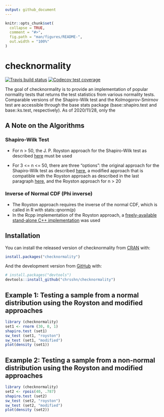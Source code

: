 ```yaml
---
output: github_document
---
```


<!-- README.md is generated from README.Rmd. Please edit that file -->

```r
knitr::opts_chunk$set(
  collapse = TRUE,
  comment = "#>",
  fig.path = "man/figures/README-",
  out.width = "100%"
)
```

# checknormality

<!-- badges: start -->

[![Travis build
status](https://travis-ci.com/chrsshn/checknormality.svg?branch=main)](https://travis-ci.com/chrsshn/checknormality)
[![Codecov test
coverage](https://codecov.io/gh/chrsshn/checknormality/branch/main/graph/badge.svg)](https://codecov.io/gh/chrsshn/checknormality?branch=main)
<!-- badges: end -->

The goal of checknormality is to provide an implementation of popular normality tests that returns the test statistics from various normality tests. Comparable versions of the Shapiro-Wilk test and the Kolmogorov-Smirnov test are accessible through the base stats package (base::shapiro.test and base::ks.test, respectively). As of 2020/11/28, only the 

## A Note on the Algorithms

### Shapiro-Wilk Test
- For n > 50, the J. P. Royston approach for the Shapiro-Wilk test as described [here](https://www.real-statistics.com/tests-normality-and-symmetry/statistical-tests-normality-symmetry/shapiro-wilk-expanded-test/) must be used

- For  3 <= n <= 50, there are three "options": the original approach for the Shapiro-Wilk test as described [here](https://www.real-statistics.com/tests-normality-and-symmetry/statistical-tests-normality-symmetry/shapiro-wilk-test/), a modified approach that is compatible with the Royston approach as described in the last paragraph [here](https://www.real-statistics.com/tests-normality-and-symmetry/statistical-tests-normality-symmetry/shapiro-wilk-test/), and the Royston approach for n > 20

### Inverse of Normal CDF (Phi inverse)
- The Royston approach requires the inverse of the normal CDF, which is called in R with stats::qnorm(p)
- In the Rcpp implementation of the Royston approach, a [freely-available stand-alone C++ implementation](https://www.johndcook.com/blog/cpp_phi_inverse/) was used


## Installation

You can install the released version of checknormality from
[CRAN](https://CRAN.R-project.org) with:

``` r
install.packages("checknormality")
```

And the development version from [GitHub](https://github.com/) with:

``` r
# install.packages("devtools")
devtools::install_github("chrsshn/checknormality")
```

## Example 1: Testing a sample from a normal distribution using the Royston and modified approaches
```r
library (checknormality)
set1 <- rnorm (30, 0, 1)
shapiro.test (set1)
sw_test (set1, "royston")
sw_test (set1, "modified")
plot(density (set1))
```

## Example 2: Testing a sample from a non-normal distribution using the Royston and modified approaches
``` r
library (checknormality)
set2 <- rpois(40, .787)
shapiro.test (set2)
sw_test (set2, "royston")
sw_test (set2, "modified")
plot(density (set2))   
 
```

